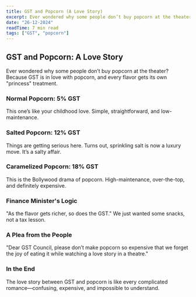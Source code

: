 ```yaml
---
title: GST and Popcorn (A Love Story)
excerpt: Ever wondered why some people don’t buy popcorn at the theater?...
date: "26-12-2024"
readTime: 7 min read
tags: ["GST", "popcorn"]
---
```


## GST and Popcorn: A Love Story

Ever wondered why some people don’t buy popcorn at the theater? Because GST is in love with popcorn, and every flavor gets its own "princess" treatment.

### Normal Popcorn: 5% GST

This one’s like your childhood love. Simple, straightforward, and low-maintenance.

### Salted Popcorn: 12% GST

Things are getting serious here. Turns out, sprinkling salt is now a luxury move. It’s a salty affair.

### Caramelized Popcorn: 18% GST

This is the Bollywood drama of popcorn. High-maintenance, over-the-top, and definitely expensive.

### Finance Minister's Logic

"As the flavor gets richer, so does the GST." We just wanted some snacks, not a tax lesson.

### A Plea from the People

"Dear GST Council, please don’t make popcorn so expensive that we forget the joy of eating it while watching a love story in a theatre."

### In the End

The love story between GST and popcorn is like every complicated romance—confusing, expensive, and impossible to understand.
